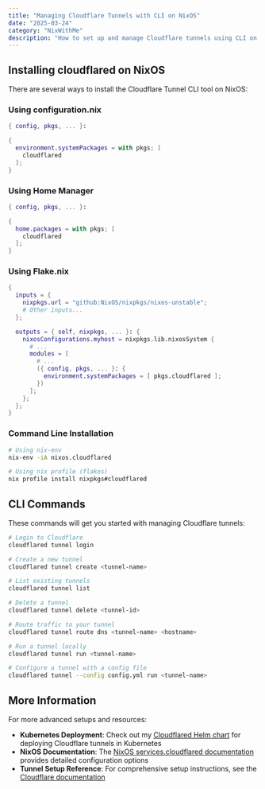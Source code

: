 ```yaml
---
title: "Managing Cloudflare Tunnels with CLI on NixOS"
date: "2025-03-24"
category: "NixWithMe"
description: "How to set up and manage Cloudflare tunnels using CLI on NixOS"
---
```


## Installing cloudflared on NixOS

There are several ways to install the Cloudflare Tunnel CLI tool on NixOS:

### Using configuration.nix

```nix
{ config, pkgs, ... }:

{
  environment.systemPackages = with pkgs; [
    cloudflared
  ];
}
```

### Using Home Manager

```nix
{ config, pkgs, ... }:

{
  home.packages = with pkgs; [
    cloudflared
  ];
}
```

### Using Flake.nix

```nix
{
  inputs = {
    nixpkgs.url = "github:NixOS/nixpkgs/nixos-unstable";
    # Other inputs...
  };

  outputs = { self, nixpkgs, ... }: {
    nixosConfigurations.myhost = nixpkgs.lib.nixosSystem {
      # ...
      modules = [
        # ...
        ({ config, pkgs, ... }: {
          environment.systemPackages = [ pkgs.cloudflared ];
        })
      ];
    };
  };
}
```

### Command Line Installation

```bash
# Using nix-env
nix-env -iA nixos.cloudflared

# Using nix profile (flakes)
nix profile install nixpkgs#cloudflared
```

## CLI Commands

These commands will get you started with managing Cloudflare tunnels:

```bash
# Login to Cloudflare
cloudflared tunnel login

# Create a new tunnel
cloudflared tunnel create <tunnel-name>

# List existing tunnels
cloudflared tunnel list

# Delete a tunnel
cloudflared tunnel delete <tunnel-id>

# Route traffic to your tunnel
cloudflared tunnel route dns <tunnel-name> <hostname>

# Run a tunnel locally
cloudflared tunnel run <tunnel-name>

# Configure a tunnel with a config file
cloudflared tunnel --config config.yml run <tunnel-name>
```

## More Information

For more advanced setups and resources:

- **Kubernetes Deployment**: Check out my [Cloudflared Helm chart](https://github.com/0xdsqr/nix-config/tree/development/helm-charts/cloudflared) for deploying Cloudflare tunnels in Kubernetes
- **NixOS Documentation**: The [NixOS services.cloudflared documentation](https://search.nixos.org/options?channel=unstable&from=0&size=50&sort=relevance&type=packages&query=services.cloudflared) provides detailed configuration options
- **Tunnel Setup Reference**: For comprehensive setup instructions, see the [Cloudflare documentation](https://developers.cloudflare.com/cloudflare-one/connections/connect-apps/)